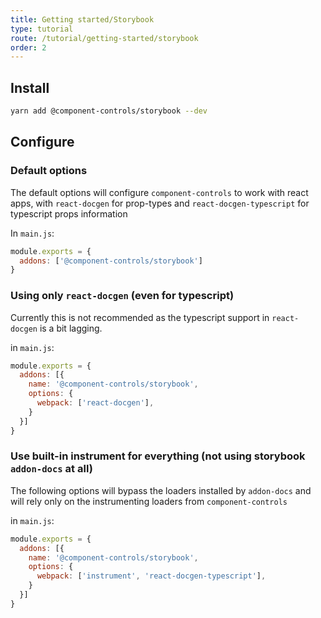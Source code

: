 ```yaml
---
title: Getting started/Storybook
type: tutorial
route: /tutorial/getting-started/storybook
order: 2
---
```


## Install

```sh
yarn add @component-controls/storybook --dev
```

## Configure

### Default options

The default options will configure `component-controls` to work with react apps,  with `react-docgen` for prop-types and `react-docgen-typescript` for typescript props information

In `main.js`:

```js
module.exports = {
  addons: ['@component-controls/storybook']
}
```

### Using only `react-docgen` (even for typescript)

Currently this is not recommended as the typescript support in `react-docgen` is a bit lagging.

in `main.js`:

```js
module.exports = {
  addons: [{
    name: '@component-controls/storybook',
    options: {
      webpack: ['react-docgen'],
    }
  }]
}
```

### Use built-in instrument for everything (not using storybook `addon-docs` at all)

The following options will bypass the loaders installed by `addon-docs` and will rely only on the instrumenting loaders from `component-controls`

in `main.js`:

```js
module.exports = {
  addons: [{
    name: '@component-controls/storybook',
    options: {
      webpack: ['instrument', 'react-docgen-typescript'],
    }
  }]
}  
```

